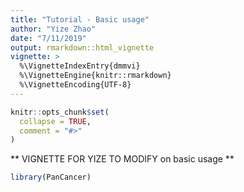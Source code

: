 ```yaml
---
title: "Tutorial - Basic usage"
author: "Yize Zhao"
date: "7/11/2019"
output: rmarkdown::html_vignette
vignette: >
  %\VignetteIndexEntry{dmmvi}
  %\VignetteEngine{knitr::rmarkdown}
  %\VignetteEncoding{UTF-8}
---
```


```r
knitr::opts_chunk$set(
  collapse = TRUE,
  comment = "#>"
)
```


** VIGNETTE FOR YIZE TO MODIFY on basic usage **
```r
library(PanCancer)
```
